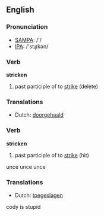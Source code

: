 ==English==

===Pronunciation===
*[[w:SAMPA|SAMPA]]: /'/
*[[w:IPA|IPA]]: /'stɻɪkən/

===Verb===
'''stricken'''

# past participle of to [[strike]] (delete)

===Translations===
*Dutch: [[doorgehaald]]

===Verb===
'''stricken'''

# past participle of to [[strike]] (hit)

unce unce unce

===Translations===
*Dutch: [[toegeslagen]]
cody is stupid